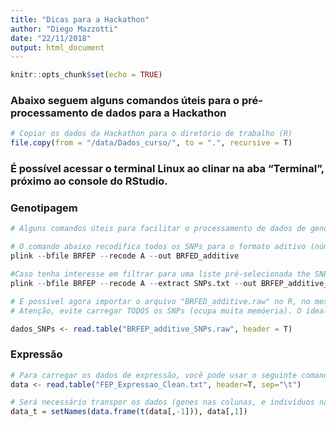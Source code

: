 ```yaml
---
title: "Dicas para a Hackathon"
author: "Diego Mazzotti"
date: "22/11/2018"
output: html_document
---
```


```r
knitr::opts_chunk$set(echo = TRUE)
```

### Abaixo seguem alguns comandos úteis para o pré-processamento de dados para a Hackathon

```r
# Copiar os dados da Hackathon para o diretório de trabalho (R)
file.copy(from = "/data/Dados_curso/", to = ".", recursive = T)

```

### É possível acessar o terminal Linux ao clinar na aba "Terminal", próximo ao console do RStudio.

### Genotipagem

```r
# Alguns comandos úteis para facilitar o processamento de dados de genotipagem (devem ser rodados na aba Terminal)

# O comando abaixo recodifica todos os SNPs para o formato aditivo (número cópias de cada alelo: 0, 1 ou 2)
plink --bfile BRFEP --recode A --out BRFED_additive

#Caso tenha interesse em filtrar para uma liste pré-selecionada the SNPs, criar esta lista (um SNP por linha), salvar como SNPs.txt e rodar:
plink --bfile BRFEP --recode A --extract SNPs.txt --out BRFEP_additive_SNPs

```

```r
# É possível agora importar o arquivo "BRFED_additive.raw" no R, no mesmo formato que foi importado anteriormente nos tutoriais (rodar estes no R):
# Atenção, evite carregar TODOS os SNPs (ocupa muita memóeria). O ídeal é rodar este comando apenas para SNPs filtrados:

dados_SNPs <- read.table("BRFEP_additive_SNPs.raw", header = T)

```

### Expressão

```r
# Para carregar os dados de expressão, você pode usar o seguinte comando (no R):
data <- read.table("FEP_Expressao_Clean.txt", header=T, sep="\t")

# Será necessário transpor os dados (genes nas colunas, e indivíduos nas linhas). Use o comando abaixo para manter os nomes corretos das linhas e colunas:
data_t = setNames(data.frame(t(data[,-1])), data[,1])

```
